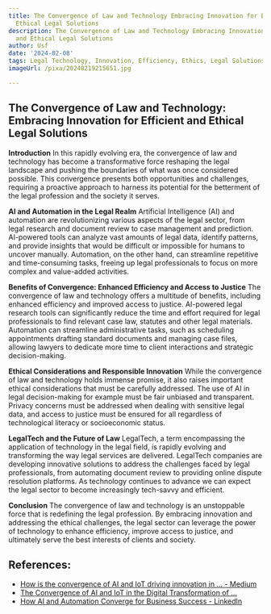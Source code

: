 ```yaml
---
title: The Convergence of Law and Technology Embracing Innovation for Efficient and
  Ethical Legal Solutions
description: The Convergence of Law and Technology Embracing Innovation for Efficient
  and Ethical Legal Solutions
author: Usf
date: '2024-02-08'
tags: Legal Technology, Innovation, Efficiency, Ethics, Legal Solutions
imageUrl: /pixa/20240219215651.jpg

---
```

## The Convergence of Law and Technology: Embracing Innovation for Efficient and Ethical Legal Solutions

**Introduction**
In this rapidly evolving era, the convergence of  law and technology has become a  transformative force reshaping the legal  landscape and pushing the boundaries of what was once considered  possible. This convergence presents both opportunities and challenges, requiring  a proactive approach to harness its potential for the betterment of the legal profession and the society it  serves.

**AI and Automation in the Legal Realm**
Artificial Intelligence  (AI) and  automation are revolutionizing various  aspects of  the legal sector,  from legal research and document review  to case management and  prediction. AI-powered tools can analyze vast amounts of legal data, identify patterns, and provide insights that would be difficult or impossible for humans to uncover manually. Automation, on the other hand, can  streamline repetitive and time-consuming tasks, freeing up legal professionals to focus on more complex and  value-added activities.

**Benefits of  Convergence: Enhanced Efficiency and Access to Justice**
The  convergence of law and  technology offers a multitude of benefits, including enhanced efficiency and improved access to justice. AI-powered legal research tools can significantly reduce  the time and  effort required for legal professionals to find relevant  case  law, statutes and other legal materials. Automation can streamline administrative tasks, such as scheduling appointments drafting standard documents and managing case files, allowing lawyers  to dedicate more time to client interactions and strategic  decision-making.

**Ethical Considerations and Responsible Innovation**
While the convergence of law and technology holds immense promise, it also raises important ethical considerations that must be carefully addressed.  The  use of AI in legal decision-making for example must be fair unbiased and transparent. Privacy concerns must be addressed when dealing with sensitive legal data, and access to justice must be ensured  for  all regardless of technological literacy or socioeconomic status.

**LegalTech and  the Future of Law**
LegalTech, a term encompassing the application of technology in the legal field, is rapidly evolving and  transforming the way  legal services are delivered. LegalTech companies are developing innovative solutions to  address the challenges faced by legal professionals, from automating document review to providing online dispute resolution platforms. As technology continues to advance we can expect the  legal sector to become  increasingly  tech-savvy and efficient.

**Conclusion**
The convergence of law and technology is an  unstoppable force that is  redefining the legal profession. By embracing innovation and addressing  the ethical challenges, the legal sector can  leverage the power of technology to enhance efficiency, improve access to justice, and ultimately serve the best  interests of clients and society.

## References:
- [How is the convergence of AI and IoT driving innovation in ... - Medium](https://medium.com/@yagnesh.pandya/how-is-the-convergence-of-ai-and-iot-driving-innovation-in-the-fourth-industrial-revolution-d4bde465c32d)
- [The Convergence of AI and IoT in the Digital Transformation of ...](https://utilitiesone.com/the-convergence-of-ai-and-iot-in-the-digital-transformation-of-communication-infrastructure)
- [How AI and Automation Converge for Business Success - LinkedIn](https://www.linkedin.com/pulse/how-ai-automation-converge-business-success-chris-colwell)
